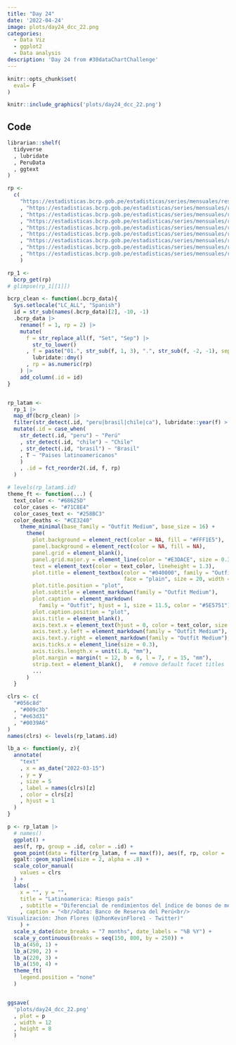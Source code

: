 ```yaml
---
title: "Day 24" 
date: '2022-04-24'
image: plots/day24_dcc_22.png
categories:
  - Data Viz 
  - ggplot2
  - Data analysis
description: 'Day 24 from #30dataChartChallenge'
---
```


```r
knitr::opts_chunk$set(
  eval= F
)
```

```r
knitr::include_graphics('plots/day24_dcc_22.png')
```

## Code


```r
librarian::shelf(
  tidyverse
  , lubridate
  , PeruData
  , ggtext
)

rp <- 
  c(
    "https://estadisticas.bcrp.gob.pe/estadisticas/series/mensuales/resultados/PN01136XM/html"
    , "https://estadisticas.bcrp.gob.pe/estadisticas/series/mensuales/resultados/PN01135XM/html"
    , "https://estadisticas.bcrp.gob.pe/estadisticas/series/mensuales/resultados/PN01134XM/html"
    , "https://estadisticas.bcrp.gob.pe/estadisticas/series/mensuales/resultados/PN01133XM/html"
    , "https://estadisticas.bcrp.gob.pe/estadisticas/series/mensuales/resultados/PN01132XM/html"
    , "https://estadisticas.bcrp.gob.pe/estadisticas/series/mensuales/resultados/PN01131XM/html"
    , "https://estadisticas.bcrp.gob.pe/estadisticas/series/mensuales/resultados/PN01130XM/html"
    , "https://estadisticas.bcrp.gob.pe/estadisticas/series/mensuales/resultados/PN01129XM/html"
    , "https://estadisticas.bcrp.gob.pe/estadisticas/series/mensuales/resultados/PN01137XM/html"
    )

rp_1 <- 
  bcrp_get(rp)
# glimpse(rp_1[[1]])

bcrp_clean <- function(.bcrp_data){
  Sys.setlocale("LC_ALL", "Spanish")
  id = str_sub(names(.bcrp_data)[2], -10, -1)
  .bcrp_data |> 
    rename(f = 1, rp = 2) |> 
    mutate(
      f = str_replace_all(f, "Set", "Sep") |> 
        str_to_lower()
      , f = paste("01.", str_sub(f, 1, 3), ".", str_sub(f, -2, -1), sep = "") |> 
        lubridate::dmy()
      , rp = as.numeric(rp)
    ) |> 
    add_column(.id = id)
}


rp_latam <- 
  rp_1 |> 
  map_df(bcrp_clean) |> 
  filter(str_detect(.id, "peru|brasil|chile|ca"), lubridate::year(f) > 2019) |> 
  mutate(.id = case_when(
    str_detect(.id, "peru") ~ "Perú"
    , str_detect(.id, "chile") ~ "Chile"
    , str_detect(.id, "brasil") ~ "Brasil"
    , T ~ "Paises latinoamericanos"
    )
    , .id = fct_reorder2(.id, f, rp)
  ) 

# levels(rp_latam$.id)
theme_ft <- function(...) {
  text_color <- "#68625D"
  color_cases <- "#71C8E4"
  color_cases_text <- "#258BC3"
  color_deaths <- "#CE3240" 
    theme_minimal(base_family = "Outfit Medium", base_size = 16) + 
      theme(
        plot.background = element_rect(color = NA, fill = "#FFF1E5"),
        panel.background = element_rect(color = NA, fill = NA),
        panel.grid = element_blank(),
        panel.grid.major.y = element_line(color = "#E3DACE", size = 0.3),
        text = element_text(color = text_color, lineheight = 1.3),
        plot.title = element_textbox(color = "#040000", family = "Outfit Medium", 
                                     face = "plain", size = 20, width = 1),
        plot.title.position = "plot",
        plot.subtitle = element_markdown(family = "Outfit Medium"),
        plot.caption = element_markdown(
          family = "Outfit", hjust = 1, size = 11.5, color = "#5E5751"),
        plot.caption.position = "plot",
        axis.title = element_blank(),
        axis.text.x = element_text(hjust = 0, color = text_color, size = 14),
        axis.text.y.left = element_markdown(family = "Outfit Medium"),
        axis.text.y.right = element_markdown(family = "Outfit Medium"),
        axis.ticks.x = element_line(size = 0.3),
        axis.ticks.length.x = unit(1.8, "mm"),                     
        plot.margin = margin(t = 12, b = 6, l = 7, r = 15, "mm"),
        strip.text = element_blank(),   # remove default facet titles
        ...
      )
  }  


```


```r

clrs <- c(
  "#056c8d"
  , "#009c3b"
  , "#e63d31"
  , "#0039A6"
)
names(clrs) <- levels(rp_latam$.id)

lb_a <- function(y, z){
  annotate(
    "text"
    , x = as_date("2022-03-15")
    , y = y
    , size = 5
    , label = names(clrs)[z]
    , color = clrs[z]
    , hjust = 1
  )
}

```


```r
p <- rp_latam |> 
  # names()
  ggplot() +
  aes(f, rp, group = .id, color = .id) +
  geom_point(data = filter(rp_latam, f == max(f)), aes(f, rp, color = .id), shape = 17, size = 4) +
  ggalt::geom_xspline(size = 2, alpha = .8) +
  scale_color_manual(
    values = clrs 
  ) +
  labs(
    x = "", y = "", 
    title = "Latinoamerica: Riesgo país"
    , subtitle = "Diferencial de rendimientos del índice de bonos de mercados emergentes"
    , caption = "<br/>Data: Banco de Reserva del Perú<br/>
Visualización: Jhon Flores (@JhonKevinFlore1 - Twitter)"
    ) +
  scale_x_date(date_breaks = "7 months", date_labels = "%B %Y") +
  scale_y_continuous(breaks = seq(150, 800, by = 250)) +
  lb_a(450, 1) +
  lb_a(290, 2) +
  lb_a(220, 3) +
  lb_a(150, 4) +
  theme_ft(
    legend.position = "none"
  ) 


ggsave(
  'plots/day24_dcc_22.png'
  , plot = p
  , width = 12
  , height = 8
  )
```

